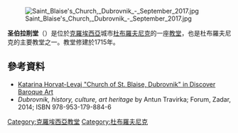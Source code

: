 [[File:Saint_Blaise's_Church,_Dubrovnik_-_September_2017.jpg|thumb]]

'''圣伯拉削堂'''（{{lang-hr|Crkva sv. Blaža}}）是位於[[克羅埃西亞|克羅埃西亞]]城市[[杜布羅夫尼克|杜布羅夫尼克]]的一座[[教堂|教堂]]，也是杜布羅夫尼克的主要教堂之一。教堂修建於1715年。
==參考資料==
{{Commons category|Saint Blaise Church (Dubrovnik)}}
* [http://www.discoverbaroqueart.org/database_item.php?id=monument;BAR;hr;Mon11;7;en Katarina Horvat-Levaj "Church of St. Blaise, Dubrovnik" in Discover Baroque Art] {{Wayback|url=http://www.discoverbaroqueart.org/database_item.php?id=monument;BAR;hr;Mon11;7;en |date=20180409045257 }}
* ''Dubrovnik, history, culture, art heritage'' by Antun Travirka; Forum, Zadar, 2014; ISBN 978-953-179-884-6
[[Category:克羅埃西亞教堂|Category:克羅埃西亞教堂]]
[[Category:杜布羅夫尼克|Category:杜布羅夫尼克]]